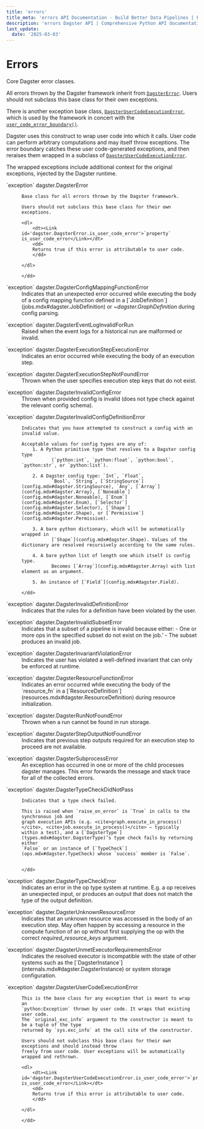 ```yaml
---
title: 'errors'
title_meta: 'errors API Documentation - Build Better Data Pipelines | Python Reference Documentation for Dagster'
description: 'errors Dagster API | Comprehensive Python API documentation for Dagster, the data orchestration platform. Learn how to build, test, and maintain data pipelines with our detailed guides and examples.'
last_update:
  date: '2025-03-03'
---
```


<div class="section" id="module-dagster._core.errors"> <Link id="errors"></Link>

# Errors

Core Dagster error classes.

All errors thrown by the Dagster framework inherit from [`DagsterError`](#dagster.DagsterError). Users
should not subclass this base class for their own exceptions.

There is another exception base class, [`DagsterUserCodeExecutionError`](#dagster.DagsterUserCodeExecutionError), which is
used by the framework in concert with the [`user_code_error_boundary()`](internals.mdx#dagster._core.errors.user_code_error_boundary).

Dagster uses this construct to wrap user code into which it calls. User code can perform arbitrary
computations and may itself throw exceptions. The error boundary catches these user code-generated
exceptions, and then reraises them wrapped in a subclass of
[`DagsterUserCodeExecutionError`](#dagster.DagsterUserCodeExecutionError).

The wrapped exceptions include additional context for the original exceptions, injected by the
Dagster runtime.

<dl>
    <dt><Link id='dagster.DagsterError'>`exception` dagster.DagsterError</Link></dt>
    <dd>

    Base class for all errors thrown by the Dagster framework.

    Users should not subclass this base class for their own exceptions.

    <dl>
        <dt><Link id='dagster.DagsterError.is_user_code_error'>`property` is_user_code_error</Link></dt>
        <dd>
        Returns true if this error is attributable to user code.
        </dd>

    </dl>

    </dd>

</dl>
<dl>
    <dt><Link id='dagster.DagsterConfigMappingFunctionError'>`exception` dagster.DagsterConfigMappingFunctionError</Link></dt>
    <dd>
    Indicates that an unexpected error occurred while executing the body of a config mapping
    function defined in a [`JobDefinition`](jobs.mdx#dagster.JobDefinition) or <cite>~dagster.GraphDefinition</cite> during
    config parsing.
    </dd>

</dl>
<dl>
    <dt><Link id='dagster.DagsterEventLogInvalidForRun'>`exception` dagster.DagsterEventLogInvalidForRun</Link></dt>
    <dd>
    Raised when the event logs for a historical run are malformed or invalid.
    </dd>

</dl>
<dl>
    <dt><Link id='dagster.DagsterExecutionStepExecutionError'>`exception` dagster.DagsterExecutionStepExecutionError</Link></dt>
    <dd>
    Indicates an error occurred while executing the body of an execution step.
    </dd>

</dl>
<dl>
    <dt><Link id='dagster.DagsterExecutionStepNotFoundError'>`exception` dagster.DagsterExecutionStepNotFoundError</Link></dt>
    <dd>
    Thrown when the user specifies execution step keys that do not exist.
    </dd>

</dl>
<dl>
    <dt><Link id='dagster.DagsterInvalidConfigError'>`exception` dagster.DagsterInvalidConfigError</Link></dt>
    <dd>
    Thrown when provided config is invalid (does not type check against the relevant config
    schema).
    </dd>

</dl>
<dl>
    <dt><Link id='dagster.DagsterInvalidConfigDefinitionError'>`exception` dagster.DagsterInvalidConfigDefinitionError</Link></dt>
    <dd>

    Indicates that you have attempted to construct a config with an invalid value.

    Acceptable values for config types are any of:
        1. A Python primitive type that resolves to a Dagster config type
               (`python:int`, `python:float`, `python:bool`, `python:str`, or `python:list`).

        2. A Dagster config type: `Int`, `Float`,
               `Bool`, `String`, [`StringSource`](config.mdx#dagster.StringSource), `Any`, [`Array`](config.mdx#dagster.Array), [`Noneable`](config.mdx#dagster.Noneable), [`Enum`](config.mdx#dagster.Enum), [`Selector`](config.mdx#dagster.Selector), [`Shape`](config.mdx#dagster.Shape), or [`Permissive`](config.mdx#dagster.Permissive).

        3. A bare python dictionary, which will be automatically wrapped in
               [`Shape`](config.mdx#dagster.Shape). Values of the dictionary are resolved recursively according to the same rules.

        4. A bare python list of length one which itself is config type.
               Becomes [`Array`](config.mdx#dagster.Array) with list element as an argument.

        5. An instance of [`Field`](config.mdx#dagster.Field).

    </dd>

</dl>
<dl>
    <dt><Link id='dagster.DagsterInvalidDefinitionError'>`exception` dagster.DagsterInvalidDefinitionError</Link></dt>
    <dd>
    Indicates that the rules for a definition have been violated by the user.
    </dd>

</dl>
<dl>
    <dt><Link id='dagster.DagsterInvalidSubsetError'>`exception` dagster.DagsterInvalidSubsetError</Link></dt>
    <dd>
    Indicates that a subset of a pipeline is invalid because either:
    - One or more ops in the specified subset do not exist on the job.’
    - The subset produces an invalid job.
    </dd>

</dl>
<dl>
    <dt><Link id='dagster.DagsterInvariantViolationError'>`exception` dagster.DagsterInvariantViolationError</Link></dt>
    <dd>
    Indicates the user has violated a well-defined invariant that can only be enforced
    at runtime.
    </dd>

</dl>
<dl>
    <dt><Link id='dagster.DagsterResourceFunctionError'>`exception` dagster.DagsterResourceFunctionError</Link></dt>
    <dd>
    Indicates an error occurred while executing the body of the `resource_fn` in a
    [`ResourceDefinition`](resources.mdx#dagster.ResourceDefinition) during resource initialization.
    </dd>

</dl>
<dl>
    <dt><Link id='dagster.DagsterRunNotFoundError'>`exception` dagster.DagsterRunNotFoundError</Link></dt>
    <dd>
    Thrown when a run cannot be found in run storage.
    </dd>

</dl>
<dl>
    <dt><Link id='dagster.DagsterStepOutputNotFoundError'>`exception` dagster.DagsterStepOutputNotFoundError</Link></dt>
    <dd>
    Indicates that previous step outputs required for an execution step to proceed are not
    available.
    </dd>

</dl>
<dl>
    <dt><Link id='dagster.DagsterSubprocessError'>`exception` dagster.DagsterSubprocessError</Link></dt>
    <dd>
    An exception has occurred in one or more of the child processes dagster manages.
    This error forwards the message and stack trace for all of the collected errors.
    </dd>

</dl>
<dl>
    <dt><Link id='dagster.DagsterTypeCheckDidNotPass'>`exception` dagster.DagsterTypeCheckDidNotPass</Link></dt>
    <dd>

    Indicates that a type check failed.

    This is raised when `raise_on_error` is `True` in calls to the synchronous job and
    graph execution APIs (e.g. <cite>graph.execute_in_process()</cite>, <cite>job.execute_in_process()</cite> – typically
    within a test), and a [`DagsterType`](types.mdx#dagster.DagsterType)’s type check fails by returning either
    `False` or an instance of [`TypeCheck`](ops.mdx#dagster.TypeCheck) whose `success` member is `False`.


    </dd>

</dl>
<dl>
    <dt><Link id='dagster.DagsterTypeCheckError'>`exception` dagster.DagsterTypeCheckError</Link></dt>
    <dd>
    Indicates an error in the op type system at runtime. E.g. a op receives an
    unexpected input, or produces an output that does not match the type of the output definition.
    </dd>

</dl>
<dl>
    <dt><Link id='dagster.DagsterUnknownResourceError'>`exception` dagster.DagsterUnknownResourceError</Link></dt>
    <dd>
    Indicates that an unknown resource was accessed in the body of an execution step. May often
    happen by accessing a resource in the compute function of an op without first supplying the
    op with the correct <cite>required_resource_keys</cite> argument.
    </dd>

</dl>
<dl>
    <dt><Link id='dagster.DagsterUnmetExecutorRequirementsError'>`exception` dagster.DagsterUnmetExecutorRequirementsError</Link></dt>
    <dd>
    Indicates the resolved executor is incompatible with the state of other systems
    such as the [`DagsterInstance`](internals.mdx#dagster.DagsterInstance) or system storage configuration.
    </dd>

</dl>
<dl>
    <dt><Link id='dagster.DagsterUserCodeExecutionError'>`exception` dagster.DagsterUserCodeExecutionError</Link></dt>
    <dd>

    This is the base class for any exception that is meant to wrap an
    `python:Exception` thrown by user code. It wraps that existing user code.
    The `original_exc_info` argument to the constructor is meant to be a tuple of the type
    returned by `sys.exc_info` at the call site of the constructor.

    Users should not subclass this base class for their own exceptions and should instead throw
    freely from user code. User exceptions will be automatically wrapped and rethrown.

    <dl>
        <dt><Link id='dagster.DagsterUserCodeExecutionError.is_user_code_error'>`property` is_user_code_error</Link></dt>
        <dd>
        Returns true if this error is attributable to user code.
        </dd>

    </dl>

    </dd>

</dl>
</div>
